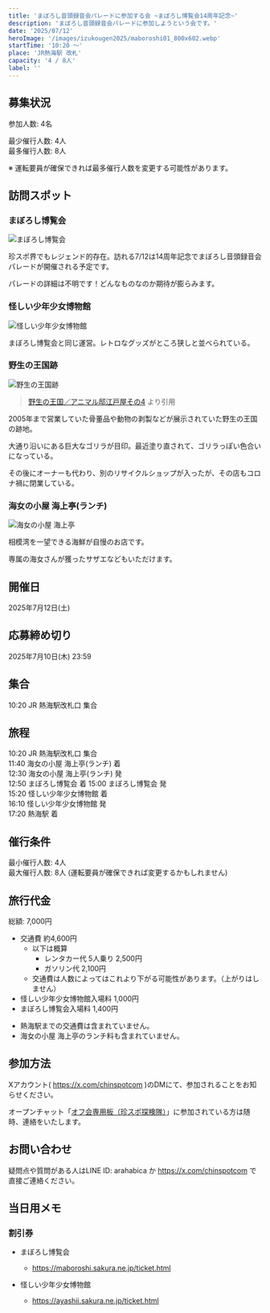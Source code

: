 ```yaml
---
title: 'まぼろし音頭録音会パレードに参加する会 ~まぼろし博覧会14周年記念~'
description: 'まぼろし音頭録音会パレードに参加しようという会です。'
date: '2025/07/12'
heroImage: '/images/izukougen2025/maboroshi01_800x602.webp'
startTime: '10:20 〜'
place: 'JR熱海駅 改札'
capacity: '4 / 8人'
label: ''
---
```


## 募集状況

参加人数: 4名

最少催行人数: 4人  
最多催行人数: 8人

※ 運転要員が確保できれば最多催行人数を変更する可能性があります。

## 訪問スポット

### まぼろし博覧会

![まぼろし博覧会](/images/izukougen2025/maboroshi01_800x602.webp)


珍スポ界でもレジェンド的存在。訪れる7/12は14周年記念でまぼろし音頭録音会パレードが開催される予定です。

パレードの詳細は不明です！どんなものなのか期待が膨らみます。

### 怪しい少年少女博物館

![怪しい少年少女博物館](/images/izukougen2025/ayashii03_800x602.webp)

まぼろし博覧会と同じ運営。レトロなグッズがところ狭しと並べられている。

### 野生の王国跡

![野生の王国跡](/images/izukougen2025/gorilla.jpg)

> [野生の王国／アニマル邸江戸屋その4](https://www5f.biglobe.ne.jp/~punch-ht/chinsp/c026004.html) より引用

2005年まで営業していた骨董品や動物の剥製などが展示されていた野生の王国の跡地。

大通り沿いにある巨大なゴリラが目印。最近塗り直されて、ゴリラっぽい色合いになっている。

その後にオーナーも代わり、別のリサイクルショップが入ったが、その店もコロナ禍に閉業している。


### 海女の小屋 海上亭(ランチ)

![海女の小屋 海上亭](/images/izukougen2025/amanokoya03_800x600.webp)

相模湾を一望できる海鮮が自慢のお店です。

専属の海女さんが獲ったサザエなどもいただけます。


## 開催日

2025年7月12日(土)

## 応募締め切り

2025年7月10日(木) 23:59

## 集合

10:20 JR 熱海駅改札口 集合

## 旅程
10:20 JR 熱海駅改札口 集合  
11:40 海女の小屋 海上亭(ランチ) 着  
12:30 海女の小屋 海上亭(ランチ) 発  
12:50 まぼろし博覧会 着
15:00 まぼろし博覧会 発  
15:20 怪しい少年少女博物館 着  
16:10 怪しい少年少女博物館 発  
17:20 熱海駅 着

## 催行条件

最小催行人数: 4人  
最大催行人数: 8人 (運転要員が確保できれば変更するかもしれません)

## 旅行代金

総額: 7,000円

- 交通費 約4,600円
  - 以下は概算
    - レンタカー代 5人乗り 2,500円
    - ガソリン代 2,100円
  * 交通費は人数によってはこれより下がる可能性があります。（上がりはしません）
- 怪しい少年少女博物館入場料 1,000円
- まぼろし博覧会入場料 1,400円

* 熱海駅までの交通費は含まれていません。
* 海女の小屋 海上亭のランチ料も含まれていません。


## 参加方法

Xアカウント( https://x.com/chinspotcom )のDMにて、参加されることをお知らせください。

オープンチャット「[オフ会専用板（珍スポ探検隊）](https://line.me/ti/g2/PZfs6bwr4EejequqSQYxW5Xc3zFotxYJqI3S0w)」に参加されている方は随時、連絡をいたします。

## お問い合わせ

疑問点や質問がある人はLINE ID: arahabica か https://x.com/chinspotcom で直接ご連絡ください。


## 当日用メモ

### 割引券

* まぼろし博覧会
  * https://maboroshi.sakura.ne.jp/ticket.html

* 怪しい少年少女博物館
  * https://ayashii.sakura.ne.jp/ticket.html
